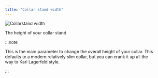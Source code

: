 ```yaml
---
title: "Collar stand width"
---
```


![Collarstand width](collarstandwidth.svg)

The height of your collar stand.

:::note


This is the main parameter to change the overall height of your collar. This defaults to a modern relatively slim collar, but you can crank it up all the way to Karl Lagerfeld style.

:::




